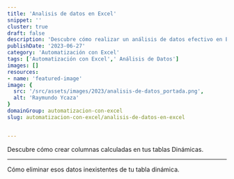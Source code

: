 ```yaml
---
title: 'Analisis de datos en Excel'
snippet: ''
cluster: true
draft: false 
description: 'Descubre cómo realizar un análisis de datos efectivo en Excel. Aprende las mejores prácticas para automatizar y sacar el máximo provecho de tus datos.'
publishDate: '2023-06-27'
category: 'Automatización con Excel'
tags: ['Automatización con Excel',' Análisis de Datos']
images: []
resources: 
- name: 'featured-image'
image: {
  src: '/src/assets/images/2023/analisis-de-datos_portada.png',
  alt: 'Raymundo Ycaza'
}
domainGroup: automatizacion-con-excel
slug: automatizacion-con-excel/analisis-de-datos-en-excel


---
```




<PostPreview
    url='/blog/automatizacion-con-excel/columnas-calculadas-en-tablas-dinamicas'
    img='/src/assets/images/ry-portada-generica.png'
    title='Crear columnas calculadas en tus tablas dinámicas.'
    footer='#Fórmulas, #Interfaz de Excel, #Tablas Dinámicas, #🤖 Automatización con Excel'>
Descubre cómo crear columnas calculadas en tus tablas Dinámicas.
</PostPreview>


---

<PostPreview
    url='/blog/automatizacion-con-excel/columnas-calculadas-tabla-dinamica'
    img='/src/assets/images/ry-portada-generica.png'
    title='Cómo eliminar los datos antiguos de tu tabla dinámica.'
    footer='#Excel Avanzado, #Tablas Dinámicas, #Trucos de Excel, #🤖 Automatización con Excel'>
Cómo eliminar esos datos inexistentes de tu tabla dinámica.
</PostPreview>


